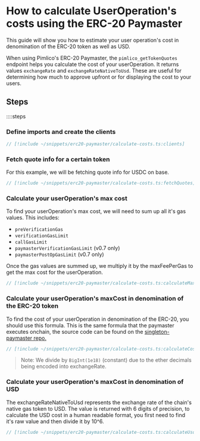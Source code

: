 # How to calculate UserOperation's costs using the ERC-20 Paymaster

This guide will show you how to estimate your user operation's cost in denomination of the ERC-20 token as well as USD.

When using Pimlico's ERC-20 Paymaster, the `pimlico_getTokenQuotes` endpoint helps you calculate the cost of your userOperation. It returns values `exchangeRate` and `exchangeRateNativeToUsd`. These are useful for determining how much to approve upfront or for displaying the cost to your users.

## Steps

::::steps
### Define imports and create the clients

```ts
// [!include ~/snippets/erc20-paymaster/calculate-costs.ts:clients]
```

### Fetch quote info for a certain token

For this example, we will be fetching quote info for USDC on base.

```ts
// [!include ~/snippets/erc20-paymaster/calculate-costs.ts:fetchQuotes]
```

### Calculate your userOperation's max cost

To find your userOperation's max cost, we will need to sum up all it's gas values. This includes:
- `preVerificationGas`
- `verificationGasLimit`
- `callGasLimit`
- `paymasterVerificationGasLimit` (v0.7 only)
- `paymasterPostOpGasLimit` (v0.7 only)

Once the gas values are summed up, we multiply it by the maxFeePerGas to get the max cost for the userOperation.

```ts
// [!include ~/snippets/erc20-paymaster/calculate-costs.ts:calculateMaxCost]
```

### Calculate your userOperation's maxCost in denomination of the ERC-20 token

To find the cost of your userOperation in denomination of the ERC-20, you should use this formula. This is the same formula that the paymaster executes onchain, the source code can be found on the [singleton-paymaster repo.](https://github.com/pimlicolabs)

```ts
// [!include ~/snippets/erc20-paymaster/calculate-costs.ts:calculateCostInToken]
```

> Note: We divide by `BigInt(1e18)` (constant) due to the ether decimals being encoded into exchangeRate.

### Calculate your userOperation's maxCost in denomination of USD

The exchangeRateNativeToUsd represents the exchange rate of the chain's native gas token to USD. The value is returned with 6 digits of precision, to calculate the USD cost in a human readable format, you first need to find it's raw value and then divide it by 10^6.

```ts
// [!include ~/snippets/erc20-paymaster/calculate-costs.ts:calculateUsdCost]
```
